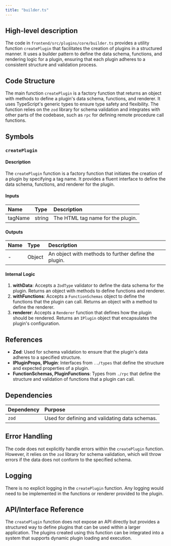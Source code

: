 ```yaml
---
title: "builder.ts"
---
```


## High-level description

The code in `frontend/src/plugins/core/builder.ts` provides a utility function `createPlugin` that facilitates the creation of plugins in a structured manner. It uses a builder pattern to define the data schema, functions, and rendering logic for a plugin, ensuring that each plugin adheres to a consistent structure and validation process.

## Code Structure

The main function `createPlugin` is a factory function that returns an object with methods to define a plugin's data schema, functions, and renderer. It uses TypeScript's generic types to ensure type safety and flexibility. The function relies on the `zod` library for schema validation and integrates with other parts of the codebase, such as `rpc` for defining remote procedure call functions.

## Symbols

### `createPlugin`
#### Description
The `createPlugin` function is a factory function that initiates the creation of a plugin by specifying a tag name. It provides a fluent interface to define the data schema, functions, and renderer for the plugin.

#### Inputs
| Name    | Type   | Description          |
|:--------|:-------|:---------------------|
| tagName | string | The HTML tag name for the plugin. |

#### Outputs
| Name | Type | Description |
|:-----|:-----|:------------|
| -    | Object | An object with methods to further define the plugin. |

#### Internal Logic
1. **withData**: Accepts a `ZodType` validator to define the data schema for the plugin. Returns an object with methods to define functions and renderer.
2. **withFunctions**: Accepts a `FunctionSchemas` object to define the functions that the plugin can call. Returns an object with a method to define the renderer.
3. **renderer**: Accepts a `Renderer` function that defines how the plugin should be rendered. Returns an `IPlugin` object that encapsulates the plugin's configuration.

## References

- **Zod**: Used for schema validation to ensure that the plugin's data adheres to a specified structure.
- **IPluginProps, IPlugin**: Interfaces from `../types` that define the structure and expected properties of a plugin.
- **FunctionSchemas, PluginFunctions**: Types from `./rpc` that define the structure and validation of functions that a plugin can call.

## Dependencies

| Dependency | Purpose |
|:-----------|:--------|
| `zod`      | Used for defining and validating data schemas. |

## Error Handling

The code does not explicitly handle errors within the `createPlugin` function. However, it relies on the `zod` library for schema validation, which will throw errors if the data does not conform to the specified schema.

## Logging

There is no explicit logging in the `createPlugin` function. Any logging would need to be implemented in the functions or renderer provided to the plugin.

## API/Interface Reference

The `createPlugin` function does not expose an API directly but provides a structured way to define plugins that can be used within a larger application. The plugins created using this function can be integrated into a system that supports dynamic plugin loading and execution.